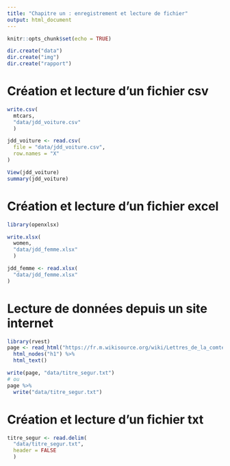 ```yaml
---
title: "Chapitre un : enregistrement et lecture de fichier"
output: html_document
---
```


```r
knitr::opts_chunk$set(echo = TRUE)
```

```r

dir.create("data")
dir.create("img")
dir.create("rapport")

```
  
# Création et lecture d'un fichier csv  
  
```r

write.csv(
  mtcars, 
  "data/jdd_voiture.csv"
  )

```
  
```r

jdd_voiture <- read.csv(
  file = "data/jdd_voiture.csv",
  row.names = "X"
)

```
  
```r

View(jdd_voiture)
summary(jdd_voiture)

```
  
  
# Création et lecture d'un fichier excel  
  
```r

library(openxlsx)

write.xlsx(
  women, 
  "data/jdd_femme.xlsx"
  )

```
  
```r

jdd_femme <- read.xlsx(
  "data/jdd_femme.xlsx"
)

```
  
  
# Lecture de données depuis un site internet  
  
```r

library(rvest)
page <- read_html("https://fr.m.wikisource.org/wiki/Lettres_de_la_comtesse_de_S%C3%A9gur/Texte_entier") %>% 
  html_nodes("h1") %>% 
  html_text()

write(page, "data/titre_segur.txt")
# ou
page %>% 
  write("data/titre_segur.txt")

```
  
  
  
  
# Création et lecture d'un fichier txt  
  
```r

titre_segur <- read.delim(
  "data/titre_segur.txt", 
  header = FALSE
  )

```
  
  

  
  
  